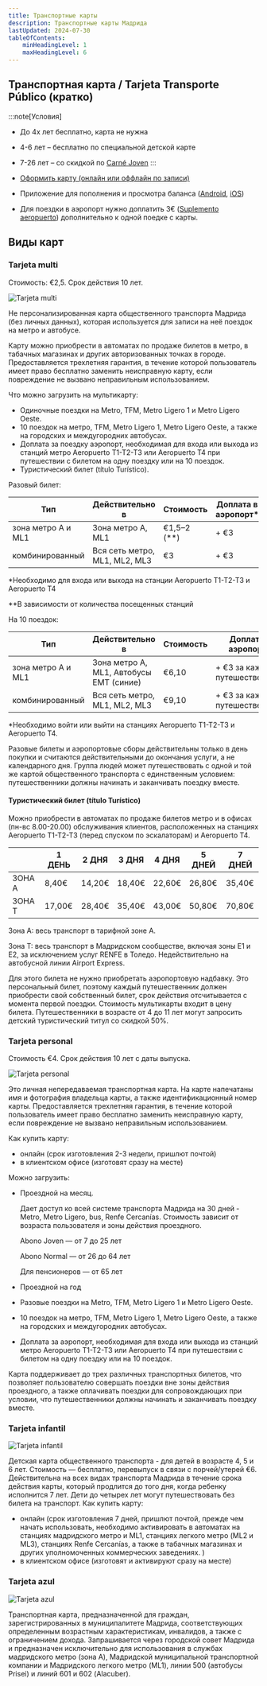 ```yaml
---
title: Транспортные карты
description: Транспортные карты Мадрида
lastUpdated: 2024-07-30
tableOfContents:
    minHeadingLevel: 1
    maxHeadingLevel: 6
---
```





<LinkCard title="Карты метро" href="https://www.metromadrid.es/es/viaja-en-metro/plano-de-metro-de-madrid" />

<LinkCard title="Карта тарифных зон" href="https://crtm.es/billetes-y-tarifas/zonas-tarifarias/?zona=A&lang=es" />

<LinkCard title="Карта электричек Cercanías" href="https://www.crtm.es/media/14apxtll/cercanias.pdf" />

## Транспортная карта / Tarjeta Transporte Público (кратко)

:::note[Условия]
- До 4х лет бесплатно, карта не нужна
- 4-6 лет – бесплатно по специальной детской карте
- 7-26 лет – со скидкой по [Carné Joven](https://carnejovenmadrid.com/)
:::

- [Оформить карту (онлайн или оффлайн по записи)](https://tarjetatransportepublico.crtm.es/CRTM-ABONOS/home.aspx)
- Приложение для пополнения и просмотра баланса ([Android](https://play.google.com/store/apps/details?id=com.crtm.recarga&hl=es), [iOS](https://apps.apple.com/es/app/tarjeta-transporte/id1619770175?l=en-GB))
- Для поездки в аэропорт нужно доплатить 3€ ([Suplemento aeropuerto](https://www.aena.es/es/adolfo-suarez-madrid-barajas/como-llegar/metro.html#:~:text=Suplemento%20aeropuerto%3A%203%20%E2%82%AC,viajes%20metrob%C3%BAs%20y%20sencillo%20combinado)) дополнительно к одной поедке с карты.

## Виды карт

### Tarjeta multi
Стоимость: €2,5. Срок действия 10 лет.

![Tarjeta multi](../../../assets/images/tarjeta_multi.png)

Не персонализированная карта общественного транспорта Мадрида (без личных данных),
которая используется для записи на неё поездок на метро и автобусе.

Карту можно приобрести в автоматах по продаже билетов в метро, в табачных магазинах и других авторизованных точках в городе.
Предоставляется трехлетняя гарантия, в течение которой пользователь имеет право бесплатно заменить неисправную карту,
если повреждение не вызвано неправильным использованием.

Что можно загрузить на мультикарту:
- Одиночные поездки на Metro, TFM, Metro Ligero 1 и Metro Ligero Oeste.
- 10 поездок на метро, TFM, Metro Ligero 1, Metro Ligero Oeste, а также на городских и междугородних автобусах.
- Доплата за поездку аэропорт, необходимая для входа или выхода из станций метро Aeropuerto T1-T2-T3 или Aeropuerto T4
при путешествии с билетом на одну поездку или на 10 поездок.
- Туристический билет (título Turístico).

Разовый билет:


| Тип  | Действительно в | Стоимость | Доплата в аэропорт* |
| ------------- | ------------- | ------------- | ------------- |
| зона метро А и ML1  | Зона метро A, ML1 | €1,5–2 (**) | + €3 |
| комбинированный  | Вся сеть метро, ML1, ML2, ML3 | €3 | + €3 |

*Необходимо для входа или выхода на станции Aeropuerto T1-T2-T3 и Aeropuerto T4

**В зависимости от количества посещенных станций

На 10 поездок:

| Тип  | Действительно в | Стоимость | Доплата в аэропорт* |
| ------------- | ------------- | ------------- | ------------- |
| зона метро А и ML1  | Зона метро A, ML1, Автобусы ЕМТ (синие)  | €6,10 | + €3 за каждого путешественника |
| комбинированный  | Вся сеть метро, ML1, ML2, ML3 | €9,10 | + €3 за каждого путешественника |

*Необходимо войти или выйти на станциях Aeropuerto T1-T2-T3 и Aeropuerto T4.

Разовые билеты и аэропортовые сборы действительны только в день покупки и считаются действительными до окончания услуги,
а не календарного дня.
Группа людей может путешествовать с одной и той же картой общественного транспорта с единственным условием:
путешественники должны начинать и заканчивать поездку вместе.


#### Туристический билет (título Turístico)


Можно приобрести в автоматах по продаже билетов метро и в офисах (пн-вс 8.00-20.00) обслуживания клиентов,
расположенных на станциях Aeropuerto T1-T2-T3 (перед спуском по эскалаторам) и Aeropuerto T4.

| | 1 ДЕНЬ | 2 ДНЯ | 3 ДНЯ | 4 ДНЯ | 5 ДНЕЙ | 7 ДНЕЙ |
| ------ | ------- | ------ | ------- | ------ | ------- | ------- |
| ЗОНА А | 8,40€ | 14,20€ | 18,40€ | 22,60€ | 26,80€ | 35,40€ |
| ЗОНА T | 17,00€ | 28,40€ | 35,40€ | 43,00€ | 50,80€ | 70,80€ |

Зона A: весь транспорт в тарифной зоне A.

Зона T: весь транспорт в Мадридском сообществе, включая зоны E1 и E2, за исключением услуг RENFE в Толедо.
Недействительно на автобусной линии Airport Express.

Для этого билета не нужно приобретать аэропортовую надбавку.
Это персональный билет, поэтому каждый путешественник должен приобрести свой собственный билет,
срок действия отсчитывается с момента первой поездки. Стоимость мультикарты входит в цену билета.
Путешественники в возрасте от 4 до 11 лет могут запросить детский туристический титул со скидкой 50%.


### Tarjeta personal
Стоимость €4. Срок действия 10 лет с даты выпуска.

![Tarjeta personal](../../../assets/images/tarjeta_personal.png)

Это личная непередаваемая транспортная карта.
На карте напечатаны имя и фотография владельца карты, а также идентификационный номер карты.
Предоставляется трехлетняя гарантия, в течение которой пользователь имеет право бесплатно заменить неисправную карту,
если повреждение не вызвано неправильным использованием.

Как купить карту:
- онлайн (срок изготовления 2-3 недели, пришлют почтой)
- в клиентском офисе (изготовят сразу на месте)

Можно загрузить:
- Проездной на месяц.

    Дает доступ ко всей системе транспорта Мадрида на 30 дней - Metro, Metro Ligero, bus, Renfe Cercanías.
    Стоимость зависит от возраста пользователя и зоны действия проездного.

    Abono Joven — от 7 до 25 лет

    Abono Normal — от 26 до 64 лет

    Для пенсионеров — от 65 лет

- Проездной на год
- Разовые поездки на Metro, TFM, Metro Ligero 1 и Metro Ligero Oeste.
- 10 поездок на метро, TFM, Metro Ligero 1, Metro Ligero Oeste, а также на городских и междугородних автобусах.
- Доплата за аэропорт, необходимая для входа или выхода из станций метро Aeropuerto T1-T2-T3 или Aeropuerto T4
при путешествии с билетом на одну поездку или на 10 поездок.

Карта поддерживает до трех различных транспортных билетов, что позволяет пользователю совершать поездки вне зоны действия
проездного, а также оплачивать поездки для сопровождающих при условии, что путешественники должны начинать и заканчивать поездку
вместе.



### Tarjeta infantil

![Tarjeta infantil](../../../assets/images/tarjeta_infantil.png)

Детская карта общественного транспорта - для детей в возрасте 4, 5 и 6 лет.
Стоимость — бесплатно, перевыпуск в связи с порчей/утерей €6.
Действительна на всех видах транспорта Мадрида в течение срока действия карты, который продлится до того дня, когда ребенку исполнится 7 лет.
Дети до четырех лет могут путешествовать без билета на транспорт.
Как купить карту:
- онлайн (срок изготовления 7 дней, пришлют почтой, прежде чем начать использовать,
необходимо активировать в автоматах на станциях мадридского метро и ML1, станциях легкого метро (ML2 и ML3),
станциях Renfe Cercanías, а также в табачных магазинах и других уполномоченных коммерческих заведениях. )
- в клиентском офисе (изготовят и активируют сразу на месте)



### Tarjeta azul

![Tarjeta azul](../../../assets/images/tarjeta_azul.png)


Транспортная карта, предназначенной для граждан, зарегистрированных в муниципалитете Мадрида,
соответствующих определенным возрастным характеристикам, инвалидов, а также с ограничением дохода.
Запрашивается через городской совет Мадрида и предназначен исключительно для использования в службах мадридского метро (зона A),
Мадридской муниципальной транспортной компании и Мадридского легкого метро (ML1), линии 500 (автобусы Prisei)
и линий 601 и 602 (Alacuber).
